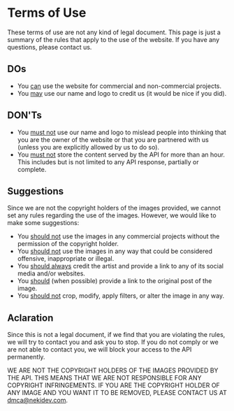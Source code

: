 # Terms of Use

These terms of use are not any kind of legal document. This page is just a summary of the rules that apply to the use of the website. If you have any questions, please contact us.

## DOs

- You <u>can</u> use the website for commercial and non-commercial projects.
- You <u>may</u> use our name and logo to credit us (it would be nice if you did).

## DON'Ts

- You <u>must not</u> use our name and logo to mislead people into thinking that you are the owner of the website or that you are partnered with us (unless you are explicitly allowed by us to do so).
- You <u>must not</u> store the content served by the API for more than an hour. This includes but is not limited to any API response, partially or complete.

## Suggestions

Since we are not the copyright holders of the images provided, we cannot set any rules regarding the use of the images. However, we would like to make some suggestions:

- You <u>should not</u> use the images in any commercial projects without the permission of the copyright holder.
- You <u>should not</u> use the images in any way that could be considered offensive, inappropriate or illegal.
- You <u>should always</u> credit the artist and provide a link to any of its social media and/or websites.
- You <u>should</u> (when possible) provide a link to the original post of the image.
- You <u>should not</u> crop, modify, apply filters, or alter the image in any way.


## Aclaration

Since this is not a legal document, if we find that you are violating the rules, we will try to contact you and ask you to stop. If you do not comply or we are not able to contact you, we will block your access to the API permanently.

WE ARE NOT THE COPYRIGHT HOLDERS OF THE IMAGES PROVIDED BY THE API. THIS MEANS THAT WE ARE NOT RESPONSIBLE FOR ANY COPYRIGHT INFRINGEMENTS. IF YOU ARE THE COPYRIGHT HOLDER OF ANY IMAGE AND YOU WANT IT TO BE REMOVED, PLEASE CONTACT US AT [dmca@nekidev.com](mailto:dmca@nekidev.com).
